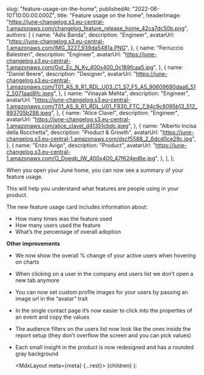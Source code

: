 
  slug: "feature-usage-on-the-home",
  publishedAt: "2022-06-10T10:00:00.000Z",
  title: "Feature usage on the home",
  headerImage:
    "https://june-changelog.s3.eu-central-1.amazonaws.com/changelog_feature_release_home_42ca7dc50b.png",
  authors: [
    {
      name: "Adis Banda",
      description: "Engineer",
      avatarUrl: "https://june-changelog.s3.eu-central-1.amazonaws.com/IMG_3227_939da5481a.PNG",
    },
    {
      name: "Ferruccio Balestreri",
      description: "Engineer",
      avatarUrl:
        "https://june-changelog.s3.eu-central-1.amazonaws.com/Gut_Ec_N_Ky_400x400_0c189fcaa5.jpg",
    },
    {
      name: "Daniel Beere",
      description: "Designer",
      avatarUrl:
        "https://june-changelog.s3.eu-central-1.amazonaws.com/T01_AS_9_R1_RDL_U03_C1_S7_F5_A5_90609690daa6_512_5071aad8fc.jpeg",
    },
    {
      name: "Vinayak Mehta",
      description: "Engineer",
      avatarUrl:
        "https://june-changelog.s3.eu-central-1.amazonaws.com/T01_AS_9_R1_RDL_U01_F830_FTC_7_94c9c8095b13_512_893705b288.jpeg",
    },
    {
      name: "Alice Clavel",
      description: "Engineer",
      avatarUrl:
        "https://june-changelog.s3.eu-central-1.amazonaws.com/alice_clavel_d41351cbdc.jpeg",
    },
    {
      name: "Alberto Incisa della Rocchetta",
      description: "Product & Growth",
      avatarUrl: "https://june-changelog.s3.eu-central-1.amazonaws.com/dscf5588_2_6dcd0ce29c.jpg",
    },
    {
      name: "Enzo Avigo",
      description: "Product",
      avatarUrl:
        "https://june-changelog.s3.eu-central-1.amazonaws.com/O_Doeqb_IW_400x400_47f624ed6e.jpg",
    },
  ],
};

When you open your June home, you can now see a summary of your feature usage.

This will help you understand what features are people using in your product.

The new feature usage card includes information about:

- How many times was the feature used
- How many users used the feature
- What’s the percentage of overall adoption

**Other improvements**

- We now show the overall % change of your active users when hovering on charts
- When clicking on a user in the company and users list we don’t open a new tab anymore
- You can now set custom profile images for your users by passing an image url in the “avatar” trait
- In the single contact page it’s now easier to click into the properties of an event and copy the values
- The audience filters on the users list now look like the ones inside the report setup (they don’t overflow the screen and you can pick values)
- Each small insight in the product is now redesigned and has a rounded gray background

  <MdxLayout meta={meta} {...rest}>
    {children}
  </MdxLayout>
);
